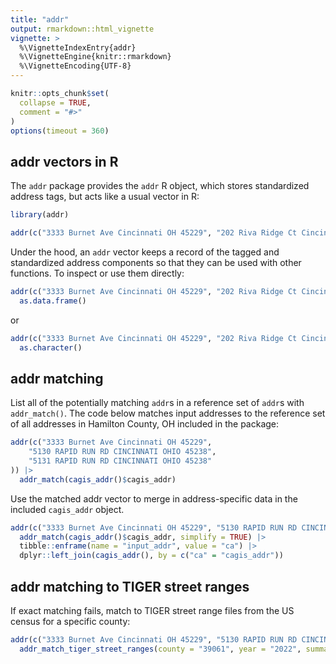 ```yaml
---
title: "addr"
output: rmarkdown::html_vignette
vignette: >
  %\VignetteIndexEntry{addr}
  %\VignetteEngine{knitr::rmarkdown}
  %\VignetteEncoding{UTF-8}
---
```


```r
knitr::opts_chunk$set(
  collapse = TRUE,
  comment = "#>"
)
options(timeout = 360)
```

## addr vectors in R

The `addr` package provides the `addr` R object, which stores standardized address tags, but acts like a usual vector in R:

```r
library(addr)
```

```r
addr(c("3333 Burnet Ave Cincinnati OH 45229", "202 Riva Ridge Ct Cincinnati OH 45140"))
```

Under the hood, an `addr` vector keeps a record of the tagged and standardized address components so that they can be used with other functions. To inspect or use them directly:

```r
addr(c("3333 Burnet Ave Cincinnati OH 45229", "202 Riva Ridge Ct Cincinnati OH 45140")) |>
  as.data.frame()
```

or

```r
addr(c("3333 Burnet Ave Cincinnati OH 45229", "202 Riva Ridge Ct Cincinnati OH 45140")) |>
  as.character()
```

## addr matching

List all of the potentially matching `addr`s in a reference set of `addr`s with `addr_match()`. The code below matches input addresses to the reference set of all addresses in Hamilton County, OH included in the package:

```r
addr(c("3333 Burnet Ave Cincinnati OH 45229", 
    "5130 RAPID RUN RD CINCINNATI OHIO 45238",
    "5131 RAPID RUN RD CINCINNATI OHIO 45238"
)) |>
  addr_match(cagis_addr()$cagis_addr)
```

Use the matched addr vector to merge in address-specific data in the included `cagis_addr` object.

```r
addr(c("3333 Burnet Ave Cincinnati OH 45229", "5130 RAPID RUN RD CINCINNATI OHIO 45238")) |>
  addr_match(cagis_addr()$cagis_addr, simplify = TRUE) |>
  tibble::enframe(name = "input_addr", value = "ca") |>
  dplyr::left_join(cagis_addr(), by = c("ca" = "cagis_addr"))
```

## addr matching to TIGER street ranges

If exact matching fails, match to TIGER street range files from the US census for a specific county:

```r
addr(c("3333 Burnet Ave Cincinnati OH 45229", "5130 RAPID RUN RD CINCINNATI OHIO 45238")) |>
  addr_match_tiger_street_ranges(county = "39061", year = "2022", summarize = "centroid")
```
